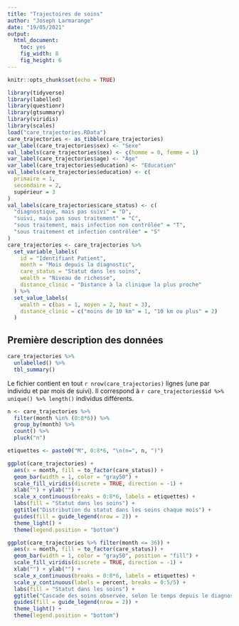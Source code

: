 ---
title: "Trajectoires de soins"
author: "Joseph Larmarange"
date: "19/05/2021"
output:
  html_document: 
    toc: yes
    fig_width: 8
    fig_height: 6
---

```{r setup, include=FALSE}
knitr::opts_chunk$set(echo = TRUE)
```

```{r}
library(tidyverse)
library(labelled)
library(questionr)
library(gtsummary)
library(viridis)
library(scales)
load("care_trajectories.RData")
care_trajectories <- as_tibble(care_trajectories)
var_label(care_trajectories$sex) <- "Sexe"
val_labels(care_trajectories$sex) <- c(homme = 0, femme = 1)
var_label(care_trajectories$age) <- "Âge"
var_label(care_trajectories$education) <- "Education"
val_labels(care_trajectories$education) <- c(
  primaire = 1,
  secondaire = 2,
  supérieur = 3
)
val_labels(care_trajectories$care_status) <- c(
  "diagnostiqué, mais pas suivi" = "D",
  "suivi, mais pas sous traitement" = "C",
  "sous traitement, mais infection non contrôlée" = "T",
  "sous traitement et infection contrôlée" = "S"
)
care_trajectories <- care_trajectories %>%
  set_variable_labels(
    id = "Identifiant Patient",
    month = "Mois depuis la diagnostic",
    care_status = "Statut dans les soins",
    wealth = "Niveau de richesse",
    distance_clinic = "Distance à la clinique la plus proche"
  ) %>%
  set_value_labels(
    wealth = c(bas = 1, moyen = 2, haut = 3),
    distance_clinic = c("moins de 10 km" = 1, "10 km ou plus" = 2)
  )

```

## Première description des données

```{r}
care_trajectories %>%
  unlabelled() %>%
  tbl_summary()
```


Le fichier contient en tout `r nrow(care_trajectories)` lignes (une par individu et par mois de suivi). Il correspond à `r care_trajectories$id %>% unique() %>% length()` individus différents.

```{r}
n <- care_trajectories %>%
  filter(month %in% (0:8*6)) %>%
  group_by(month) %>%
  count() %>%
  pluck("n")

etiquettes <- paste0("M", 0:8*6, "\n(n=", n, ")")

ggplot(care_trajectories) +
  aes(x = month, fill = to_factor(care_status)) +
  geom_bar(width = 1, color = "gray50") +
  scale_fill_viridis(discrete = TRUE, direction = -1) +
  xlab("") + ylab("") +
  scale_x_continuous(breaks = 0:8*6, labels = etiquettes) +
  labs(fill = "Statut dans les soins") +
  ggtitle("Distribution du statut dans les soins chaque mois") +
  guides(fill = guide_legend(nrow = 2)) +
  theme_light() +
  theme(legend.position = "bottom")
```

```{r}
ggplot(care_trajectories %>% filter(month <= 36)) +
  aes(x = month, fill = to_factor(care_status)) +
  geom_bar(width = 1, color = "gray50", position = "fill") +
  scale_fill_viridis(discrete = TRUE, direction = -1) +
  xlab("") + ylab("") +
  scale_x_continuous(breaks = 0:8*6, labels = etiquettes) +
  scale_y_continuous(labels = percent, breaks = 0:5/5) +
  labs(fill = "Statut dans les soins") +
  ggtitle("Cascade des soins observée, selon le temps depuis le diagnostic") +
  guides(fill = guide_legend(nrow = 2)) +
  theme_light() +
  theme(legend.position = "bottom")
```

